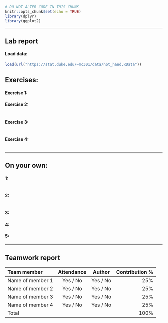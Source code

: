 ```r
# DO NOT ALTER CODE IN THIS CHUNK
knitr::opts_chunk$set(echo = TRUE)
library(dplyr)
library(ggplot2)
```

* * *

## Lab report

#### Load data:
```r
load(url("https://stat.duke.edu/~mc301/data/hot_hand.RData"))
```

## Exercises:

#### Exercise 1: 



#### Exercise 2: 


```r

```


#### Exercise 3: 


```r

```


#### Exercise 4: 


```r

```


* * *

## On your own:

#### 1: 


```r

```


#### 2: 


```r

```


#### 3: 


#### 4: 


#### 5:


* * *

## Teamwork report

<!--
For each team member, write their name, whether they attended the lab session, 
whether they were the author for this week, and their contribution to the lab 
report (as a percentage). The percentages should add up to 100.
-->

| Team member             | Attendance | Author   | Contribution % |
|:------------------------|:----------:|:--------:|---------------:|
| Name of member 1        | Yes / No   | Yes / No | 25%            |
| Name of member 2        | Yes / No   | Yes / No | 25%            |
| Name of member 3        | Yes / No   | Yes / No | 25%            |
| Name of member 4        | Yes / No   | Yes / No | 25%            |
| Total                   |            |          | 100%           |
